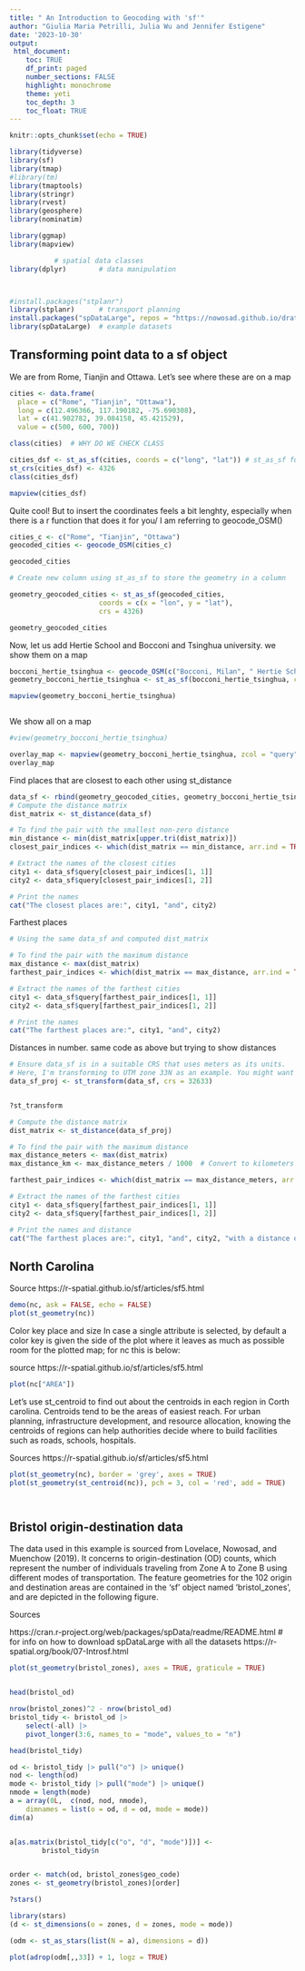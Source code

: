 ```yaml
---
title: " An Introduction to Geocoding with 'sf'"
author: "Giulia Maria Petrilli, Julia Wu and Jennifer Estigene"
date: '2023-10-30'
output: 
 html_document:
    toc: TRUE
    df_print: paged
    number_sections: FALSE
    highlight: monochrome
    theme: yeti
    toc_depth: 3
    toc_float: TRUE
---
```


```r
knitr::opts_chunk$set(echo = TRUE)
```

```r
library(tidyverse)
library(sf)
library(tmap)
#library(tm)
library(tmaptools)
library(stringr)
library(rvest)
library(geosphere)
library(nominatim)

library(ggmap)
library(mapview)

           # spatial data classes
library(dplyr)        # data manipulation



#install.packages("stplanr")
library(stplanr)      # transport planning
install.packages("spDataLarge", repos = "https://nowosad.github.io/drat/", type = "source")
library(spDataLarge)  # example datasets

```


## Transforming point data to a sf object

We are from Rome, Tianjin and Ottawa. Let's see where these are on a map 

```r

cities <- data.frame(
  place = c("Rome", "Tianjin", "Ottawa"),
  long = c(12.496366, 117.190182, -75.690308),  
  lat = c(41.902782, 39.084158, 45.421529),    
  value = c(500, 600, 700))                     

class(cities)  # WHY DO WE CHECK CLASS

cities_dsf <- st_as_sf(cities, coords = c("long", "lat")) # st_as_sf function is used to convert data, such as a data frame or a matrix, into an sf object. An sf object is a special data structure used for working with spatial data. 
st_crs(cities_dsf) <- 4326
class(cities_dsf)

mapview(cities_dsf)

```

Quite cool! But to insert the coordinates feels a bit lenghty, especially when there is a r function that does it for you/ I am referring to geocode_OSM() 
```r

cities_c <- c("Rome", "Tianjin", "Ottawa")
geocoded_cities <- geocode_OSM(cities_c) 

geocoded_cities

# Create new column using st_as_sf to store the geometry in a column 

geometry_geocoded_cities <- st_as_sf(geocoded_cities,
                      coords = c(x = "lon", y = "lat"),
                      crs = 4326)

geometry_geocoded_cities


```


Now, let us add Hertie School and Bocconi and Tsinghua university. we show them on a map 

```r


bocconi_hertie_tsinghua <- geocode_OSM(c("Bocconi, Milan", " Hertie School, Berlin", "Tsinghua University, Bejing"))
geometry_bocconi_hertie_tsinghua <- st_as_sf(bocconi_hertie_tsinghua, coords = c(x = "lon", y = "lat"), crs = 4326)

mapview(geometry_bocconi_hertie_tsinghua)



```


We show all on a map 


```r
#view(geometry_bocconi_hertie_tsinghua)

overlay_map <- mapview(geometry_bocconi_hertie_tsinghua, zcol = "query") + mapview(geometry_geocoded_cities)
overlay_map


```


Find places that are closest to each other using st_distance 


```r

data_sf <- rbind(geometry_geocoded_cities, geometry_bocconi_hertie_tsinghua)
# Compute the distance matrix
dist_matrix <- st_distance(data_sf)

# To find the pair with the smallest non-zero distance
min_distance <- min(dist_matrix[upper.tri(dist_matrix)])
closest_pair_indices <- which(dist_matrix == min_distance, arr.ind = TRUE)

# Extract the names of the closest cities
city1 <- data_sf$query[closest_pair_indices[1, 1]]
city2 <- data_sf$query[closest_pair_indices[1, 2]]

# Print the names
cat("The closest places are:", city1, "and", city2)

```
Farthest places 

```r
# Using the same data_sf and computed dist_matrix

# To find the pair with the maximum distance
max_distance <- max(dist_matrix)
farthest_pair_indices <- which(dist_matrix == max_distance, arr.ind = TRUE)

# Extract the names of the farthest cities
city1 <- data_sf$query[farthest_pair_indices[1, 1]]
city2 <- data_sf$query[farthest_pair_indices[1, 2]]

# Print the names
cat("The farthest places are:", city1, "and", city2)


```
Distances in number. same code as above but trying to show distances 

```r

# Ensure data_sf is in a suitable CRS that uses meters as its units.
# Here, I'm transforming to UTM zone 33N as an example. You might want to choose a more suitable CRS based on your data's location.
data_sf_proj <- st_transform(data_sf, crs = 32633)


?st_transform

# Compute the distance matrix
dist_matrix <- st_distance(data_sf_proj)

# To find the pair with the maximum distance
max_distance_meters <- max(dist_matrix)
max_distance_km <- max_distance_meters / 1000  # Convert to kilometers

farthest_pair_indices <- which(dist_matrix == max_distance_meters, arr.ind = TRUE)

# Extract the names of the farthest cities
city1 <- data_sf$query[farthest_pair_indices[1, 1]]
city2 <- data_sf$query[farthest_pair_indices[1, 2]]

# Print the names and distance
cat("The farthest places are:", city1, "and", city2, "with a distance of", max_distance_km, "km")


```


## North Carolina 


Source
https://r-spatial.github.io/sf/articles/sf5.html

```r

demo(nc, ask = FALSE, echo = FALSE)
plot(st_geometry(nc))


```
Color key place and size
In case a single attribute is selected, by default a color key is given the side of the plot where it leaves as much as possible room for the plotted map; for nc this is below:

source 
https://r-spatial.github.io/sf/articles/sf5.html


```r
plot(nc["AREA"])

```
Let's use st_centroid to find out about the centroids in each region in Corth carolina. Centroids tend to be the areas of easiest reach. For urban planning, infrastructure development, and resource allocation, knowing the centroids of regions can help authorities decide where to build facilities such as roads, schools, hospitals. 

Sources
https://r-spatial.github.io/sf/articles/sf5.html


```r


plot(st_geometry(nc), border = 'grey', axes = TRUE) 
plot(st_geometry(st_centroid(nc)), pch = 3, col = 'red', add = TRUE)




```
 
 
 
## Bristol origin-destination data


The data used in this example is sourced from Lovelace, Nowosad, and Muenchow (2019). It concerns to origin-destination (OD) counts, which represent the number of individuals traveling from Zone A to Zone B using different modes of transportation. The feature geometries for the 102 origin and destination areas are contained in the 'sf' object named 'bristol_zones', and are depicted in the following figure. 

Sources 

https://cran.r-project.org/web/packages/spData/readme/README.html # for info on how to download spDataLarge with all the datasets 
https://r-spatial.org/book/07-Introsf.html


```r

plot(st_geometry(bristol_zones), axes = TRUE, graticule = TRUE)



```



```r
head(bristol_od)

nrow(bristol_zones)^2 - nrow(bristol_od) 
bristol_tidy <- bristol_od |> 
    select(-all) |> 
    pivot_longer(3:6, names_to = "mode", values_to = "n")

head(bristol_tidy)

od <- bristol_tidy |> pull("o") |> unique()
nod <- length(od)
mode <- bristol_tidy |> pull("mode") |> unique()
nmode = length(mode)
a = array(0L,  c(nod, nod, nmode), 
    dimnames = list(o = od, d = od, mode = mode))
dim(a)


a[as.matrix(bristol_tidy[c("o", "d", "mode")])] <- 
        bristol_tidy$n


order <- match(od, bristol_zones$geo_code)
zones <- st_geometry(bristol_zones)[order]

?stars()

library(stars)
(d <- st_dimensions(o = zones, d = zones, mode = mode))

(odm <- st_as_stars(list(N = a), dimensions = d))

plot(adrop(odm[,,33]) + 1, logz = TRUE)

```
 


